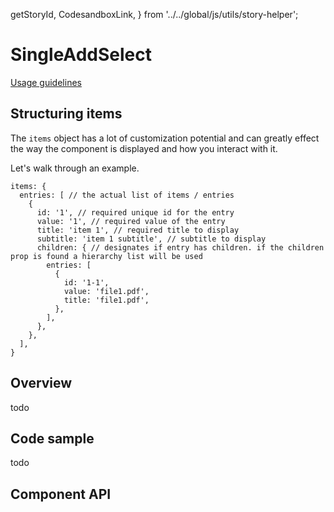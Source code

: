 <!-- `position:fixed` cause rendering issues, so do not render the modal -->

  getStoryId,
  CodesandboxLink,
} from '../../global/js/utils/story-helper';

# SingleAddSelect

[Usage guidelines](https://pages.github.ibm.com/cdai-design/pal/patterns/add-and-select/usage)

## Structuring items

The `items` object has a lot of customization potential and can greatly effect
the way the component is displayed and how you interact with it.

Let's walk through an example.

```
items: {
  entries: [ // the actual list of items / entries
    {
      id: '1', // required unique id for the entry
      value: '1', // required value of the entry
      title: 'item 1', // required title to display
      subtitle: 'item 1 subtitle', // subtitle to display
      children: { // designates if entry has children. if the children prop is found a hierarchy list will be used
        entries: [
          {
            id: '1-1',
            value: 'file1.pdf',
            title: 'file1.pdf',
          },
        ],
      },
    },
  ],
}
```

## Overview

todo

<Canvas>
  <Story id={getStoryId(SingleAddSelect.displayName, 'default')} />
</Canvas>

## Code sample

todo

## Component API

<ArgsTable />
